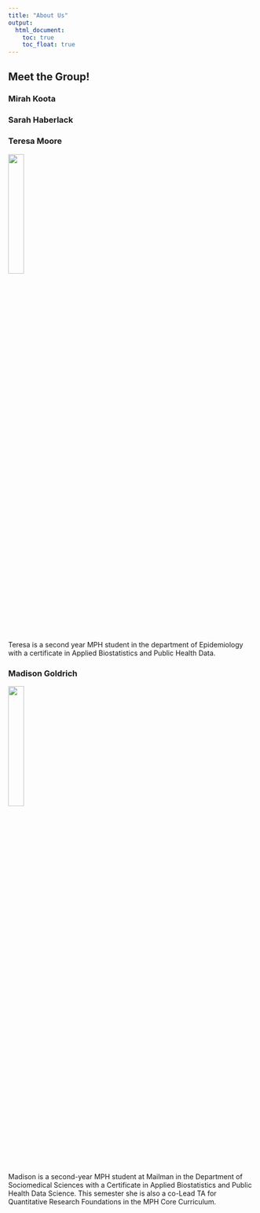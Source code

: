 ```yaml
---
title: "About Us"
output: 
  html_document:
    toc: true
    toc_float: true
---
```


## Meet the Group!

### Mirah Koota

### Sarah Haberlack

### Teresa Moore
<img src = "images/IMG_3208.JPG" style = "width:25%">

Teresa is a second year MPH student in the department of Epidemiology with a certificate in Applied Biostatistics and Public Health Data.

### Madison Goldrich

<img src = "images/madison_headshot.jpeg" style = "width:25%">

Madison is a second-year MPH student at Mailman in the Department of Sociomedical Sciences with a Certificate in Applied Biostatistics and Public Health Data Science. This semester she is also a co-Lead TA for Quantitative Research Foundations in the MPH Core Curriculum.